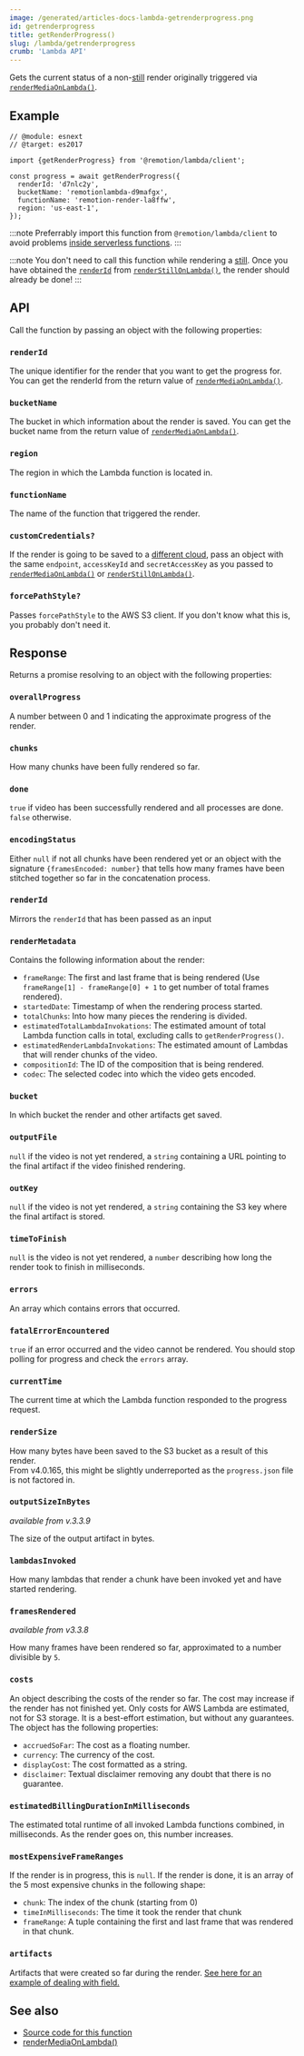 ```yaml
---
image: /generated/articles-docs-lambda-getrenderprogress.png
id: getrenderprogress
title: getRenderProgress()
slug: /lambda/getrenderprogress
crumb: 'Lambda API'
---
```


Gets the current status of a non-[still](https://www.remotion.dev/docs/lambda/renderstillonlambda) render originally triggered via [`renderMediaOnLambda()`](/docs/lambda/rendermediaonlambda).

## Example

```tsx twoslash
// @module: esnext
// @target: es2017

import {getRenderProgress} from '@remotion/lambda/client';

const progress = await getRenderProgress({
  renderId: 'd7nlc2y',
  bucketName: 'remotionlambda-d9mafgx',
  functionName: 'remotion-render-la8ffw',
  region: 'us-east-1',
});
```

:::note
Preferrably import this function from `@remotion/lambda/client` to avoid problems [inside serverless functions](/docs/lambda/light-client).
:::

:::note
You don't need to call this function while rendering a [still](/docs/still). Once you have obtained the [`renderId`](/docs/lambda/renderstillonlambda#renderid) from [`renderStillOnLambda()`](/docs/lambda/renderstillonlambda), the render should already be done!
:::

## API

Call the function by passing an object with the following properties:

### `renderId`

The unique identifier for the render that you want to get the progress for. You can get the renderId from the return value of [`renderMediaOnLambda()`](/docs/lambda/rendermediaonlambda).

### `bucketName`

The bucket in which information about the render is saved. You can get the bucket name from the return value of [`renderMediaOnLambda()`](/docs/lambda/rendermediaonlambda).

### `region`

The region in which the Lambda function is located in.

### `functionName`

The name of the function that triggered the render.

### `customCredentials?`<AvailableFrom v="3.2.23" />

If the render is going to be saved to a [different cloud](/docs/lambda/custom-destination#saving-to-another-cloud), pass an object with the same `endpoint`, `accessKeyId` and `secretAccessKey` as you passed to [`renderMediaOnLambda()`](/docs/lambda/rendermediaonlambda#outname) or [`renderStillOnLambda()`](/docs/lambda/renderstillonlambda#outname).

### `forcePathStyle?`<AvailableFrom v="4.0.202" />

Passes `forcePathStyle` to the AWS S3 client. If you don't know what this is, you probably don't need it.


## Response

Returns a promise resolving to an object with the following properties:

### `overallProgress`

A number between 0 and 1 indicating the approximate progress of the render.

### `chunks`

How many chunks have been fully rendered so far.

### `done`

`true` if video has been successfully rendered and all processes are done. `false` otherwise.

### `encodingStatus`

Either `null` if not all chunks have been rendered yet or an object with the signature `{framesEncoded: number}` that tells how many frames have been stitched together so far in the concatenation process.

### `renderId`

Mirrors the `renderId` that has been passed as an input

### `renderMetadata`

Contains the following information about the render:

- `frameRange`: The first and last frame that is being rendered (Use `frameRange[1] - frameRange[0] + 1` to get number of total frames rendered).
- `startedDate`: Timestamp of when the rendering process started.
- `totalChunks`: Into how many pieces the rendering is divided.
- `estimatedTotalLambdaInvokations`: The estimated amount of total Lambda function calls in total, excluding calls to `getRenderProgress()`.
- `estimatedRenderLambdaInvokations`: The estimated amount of Lambdas that will render chunks of the video.
- `compositionId`: The ID of the composition that is being rendered.
- `codec`: The selected codec into which the video gets encoded.

### `bucket`

In which bucket the render and other artifacts get saved.

### `outputFile`

`null` if the video is not yet rendered, a `string` containing a URL pointing to the final artifact if the video finished rendering.

### `outKey`

`null` if the video is not yet rendered, a `string` containing the S3 key where the final artifact is stored.

### `timeToFinish`

`null` is the video is not yet rendered, a `number` describing how long the render took to finish in milliseconds.

### `errors`

An array which contains errors that occurred.

### `fatalErrorEncountered`

`true` if an error occurred and the video cannot be rendered. You should stop polling for progress and check the `errors` array.

### `currentTime`

The current time at which the Lambda function responded to the progress request.

### `renderSize`

How many bytes have been saved to the S3 bucket as a result of this render.  
From v4.0.165, this might be slightly underreported as the `progress.json` file is not factored in.

### `outputSizeInBytes`

_available from v.3.3.9_

The size of the output artifact in bytes.

### `lambdasInvoked`

How many lambdas that render a chunk have been invoked yet and have started rendering.

### `framesRendered`

_available from v3.3.8_

How many frames have been rendered so far, approximated to a number divisible by `5`.

### `costs`

An object describing the costs of the render so far. The cost may increase if the render has not finished yet. Only costs for AWS Lambda are estimated, not for S3 storage. It is a best-effort estimation, but without any guarantees. The object has the following properties:

- `accruedSoFar`: The cost as a floating number.
- `currency`: The currency of the cost.
- `displayCost`: The cost formatted as a string.
- `disclaimer`: Textual disclaimer removing any doubt that there is no guarantee.

### `estimatedBillingDurationInMilliseconds`<AvailableFrom v="4.0.74"/>

The estimated total runtime of all invoked Lambda functions combined, in milliseconds. As the render goes on, this number increases.

### `mostExpensiveFrameRanges`

If the render is in progress, this is `null`. If the render is done, it is an array of the 5 most expensive chunks in the following shape:

- `chunk`: The index of the chunk (starting from 0)
- `timeInMilliseconds`: The time it took the render that chunk
- `frameRange`: A tuple containing the first and last frame that was rendered in that chunk.

### `artifacts`<AvailableFrom v="4.0.176"/>

Artifacts that were created so far during the render. [See here for an example of dealing with field.](/docs/artifacts#using-rendermedia-renderstill-or-renderframes)

## See also

- [Source code for this function](https://github.com/remotion-dev/remotion/blob/main/packages/lambda/src/api/get-render-progress.ts)
- [renderMediaOnLambda()](/docs/lambda/rendermediaonlambda)
